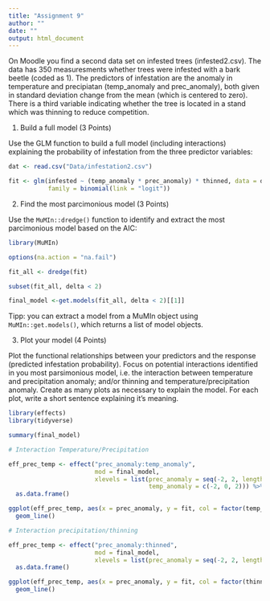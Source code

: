```yaml
---
title: "Assignment 9"
author: ""
date: ""
output: html_document
---
```


On Moodle you find a second data set on infested trees (infested2.csv). The data has 350 measuresments whether trees were infested with a bark beetle (coded as 1). The predictors of infestation are the anomaly in temperature and precipiatan (temp_anomaly and prec_anomaly), both given in standard deviation change from the mean (which is centered to zero). There is a third variable indicating whether the tree is located in a stand which was thinning to reduce competition.

1. Build a full model (3 Points)

Use the GLM function to build a full model (including interactions) explaining the probability of infestation from the three predictor variables:

```r
dat <- read.csv("Data/infestation2.csv")

fit <- glm(infested ~ (temp_anomaly * prec_anomaly) * thinned, data = dat,
           family = binomial(link = "logit"))
```

2. Find the most parcimonious model (3 Points)

Use the `MuMIn::dredge()` function to identify and extract the most parcimonious model based on the AIC:

```r
library(MuMIn)

options(na.action = "na.fail")

fit_all <- dredge(fit)

subset(fit_all, delta < 2)

final_model <-get.models(fit_all, delta < 2)[[1]]
```

Tipp: you can extract a model from a MuMIn object using `MuMIn::get.models()`, which returns a list of model objects.

3. Plot your model (4 Points)

Plot the functional relationships between your predictors and the response (predicted infestation probability). Focus on potential interactions identified in you most parsimonious model, i.e. the interaction between temperature and precipitation anomaly; and/or thinning and temperature/precipitation anomaly. Create as many plots as necessary to explain the model. For each plot, write a short sentence explaining it's meaning.

```r
library(effects)
library(tidyverse)

summary(final_model)

# Interaction Temperature/Precipitation

eff_prec_temp <- effect("prec_anomaly:temp_anomaly", 
                        mod = final_model,
                        xlevels = list(prec_anomaly = seq(-2, 2, length.out = 100),
                                       temp_anomaly = c(-2, 0, 2))) %>%
  as.data.frame()

ggplot(eff_prec_temp, aes(x = prec_anomaly, y = fit, col = factor(temp_anomaly))) +
  geom_line()

# Interaction precipitation/thinning

eff_prec_temp <- effect("prec_anomaly:thinned", 
                        mod = final_model,
                        xlevels = list(prec_anomaly = seq(-2, 2, length.out = 100))) %>%
  as.data.frame()

ggplot(eff_prec_temp, aes(x = prec_anomaly, y = fit, col = factor(thinned))) +
  geom_line()
```

